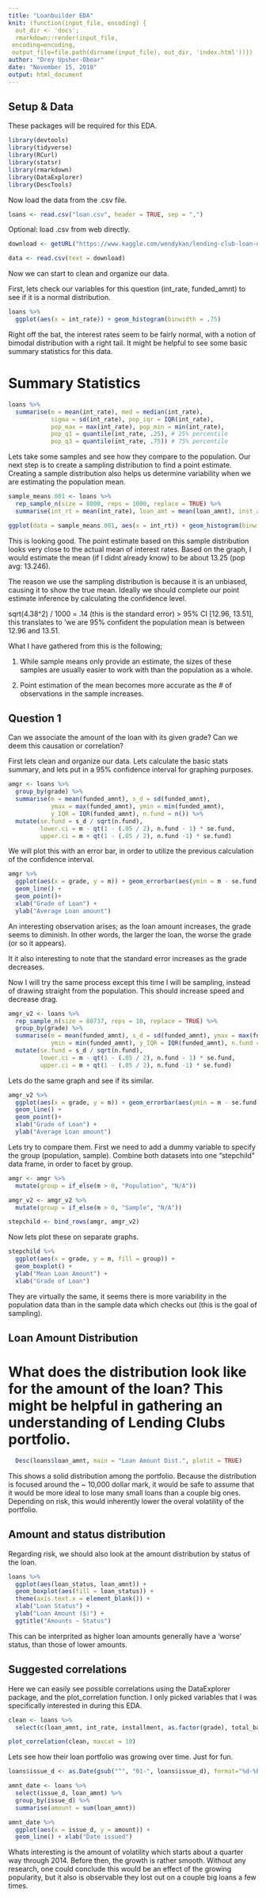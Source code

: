 ```yaml
---
title: "Loanbuilder EDA"
knit: (function(input_file, encoding) {
  out_dir <- 'docs';
  rmarkdown::render(input_file,
 encoding=encoding,
 output_file=file.path(dirname(input_file), out_dir, 'index.html'))})
author: "Drey Upsher-Obear"
date: "November 15, 2018"
output: html_document
---
```


## Setup & Data 

These packages will be required for this EDA. 

```r
library(devtools)
library(tidyverse)
library(RCurl)
library(statsr)
library(rmarkdown)
library(DataExplorer)
library(DescTools)
```

Now load the data from the .csv file. 

```r
loans <- read.csv("loan.csv", header = TRUE, sep = ",")
```

Optional: load .csv from web directly. 

```r
download <- getURL("https://www.kaggle.com/wendykan/lending-club-loan-data")

data <- read.csv(text = download)
```


Now we can start to clean and organize our data. 

First, lets check our variables for this question (int_rate, funded_amnt) to see if it is a normal distribution. 
```r
loans %>%
  ggplot(aes(x = int_rate)) + geom_histogram(binwidth = .75)
```

Right off the bat, the interest rates seem to be fairly normal, with a notion of bimodal distribution with a right tail. It might be helpful to see some basic summary statistics for this data. 

# Summary Statistics 

```r
loans %>%
  summarise(m = mean(int_rate), med = median(int_rate),
            sigma = sd(int_rate), pop_iqr = IQR(int_rate),
            pop_max = max(int_rate), pop_min = min(int_rate),
            pop_q1 = quantile(int_rate, .25), # 25% percentile
            pop_q3 = quantile(int_rate, .75)) # 75% percentile 
```

Lets take some samples and see how they compare to the population. Our next step is to create a sampling distribution to find a point estimate. Creating a sample distribution also helps us determine variability when we are estimating the population mean.

```r
sample_means.001 <- loans %>%
  rep_sample_n(size = 8000, reps = 1000, replace = TRUE) %>%
  summarise(int_rt = mean(int_rate), loan_amt = mean(loan_amnt), inst_amt = mean(installment))

ggplot(data = sample_means.001, aes(x = int_rt)) + geom_histogram(binwidth = .01)

```

This is looking good. The point estimate based on this sample distribution looks very close to the actual mean of interest rates. Based on the graph, I would estimate the mean (if I didnt already know) to be about 13.25 (pop avg: 13.246). 

The reason we use the sampling distribution is because it is an unbiased, causing it to show the true mean. Ideally we should complete our point estimate inference by calculating the confidence level. 

sqrt(4.38^2) / 1000 = .14 (this is the standard error) >
95% CI [12.96, 13.51], this translates to 'we are 95% confident the population mean is between 12.96 and 13.51. 

What I have gathered from this is the following;

1. While sample means only provide an estimate, the sizes of these samples are usually easier to work with than the population as a whole.

2. Point estimation of the mean becomes more accurate as the # of observations in the sample increases.


## Question 1

Can we associate the amount of the loan with its given grade? Can we deem this causation or correlation? 

First lets clean and organize our data. Lets calculate the basic stats summary, and lets put in a 95% confidence interval for graphing purposes. 

```r
amgr <- loans %>%
  group_by(grade) %>%
  summarise(m = mean(funded_amnt), s_d = sd(funded_amnt),
            ymax = max(funded_amnt), ymin = min(funded_amnt),
            y_IQR = IQR(funded_amnt), n.fund = n()) %>%
  mutate(se.fund = s_d / sqrt(n.fund),
         lower.ci = m - qt(1 - (.05 / 2), n.fund - 1) * se.fund,
         upper.ci = m + qt(1 - (.05 / 2), n.fund -1) * se.fund)
```

We will plot this with an error bar, in order to utilize the previous calculation of the confidence interval. 

```r
amgr %>%
  ggplot(aes(x = grade, y = m)) + geom_errorbar(aes(ymin = m - se.fund, ymax = m + se.fund), width = 1) +
  geom_line() +
  geom_point()+
  xlab("Grade of Loan") +
  ylab("Average Loan amount")
```

An interesting observation arises; as the loan amount increases, the grade seems to diminish. In other words, the larger the loan, the worse the grade (or so it appears). 

It it also interesting to note that the standard error increases as the grade decreases. 

Now I will try the same process except this time I will be sampling, instead of drawing straight from the population. This should increase speed and decrease drag. 

```r
amgr_v2 <- loans %>%
  rep_sample_n(size = 88737, reps = 10, replace = TRUE) %>%
  group_by(grade) %>%
  summarise(m = mean(funded_amnt), s_d = sd(funded_amnt), ymax = max(funded_amnt),
            ymin = min(funded_amnt), y_IQR = IQR(funded_amnt), n.fund = n()) %>%
  mutate(se.fund = s_d / sqrt(n.fund),
         lower.ci = m - qt(1 - (.05 / 2), n.fund - 1) * se.fund,
         upper.ci = m + qt(1 - (.05 / 2), n.fund -1) * se.fund) 
```

Lets do the same graph and see if its similar. 

```r
amgr_v2 %>%
  ggplot(aes(x = grade, y = m)) + geom_errorbar(aes(ymin = m - se.fund, ymax = m + se.fund), width = 1) +
  geom_line() +
  geom_point()+
  xlab("Grade of Loan") +
  ylab("Average Loan amount")
```

Lets try to compare them. First we need to add a dummy variable to specify the group (population, sample). Combine both datasets into one "stepchild" data frame, in order to facet by group. 

```r
amgr <- amgr %>%
  mutate(group = if_else(m > 0, "Population", "N/A"))

amgr_v2 <- amgr_v2 %>%
  mutate(group = if_else(m > 0, "Sample", "N/A"))

stepchild <- bind_rows(amgr, amgr_v2)
```

Now lets plot these on separate graphs. 

```r
stepchild %>%
  ggplot(aes(x = grade, y = m, fill = group)) +
  geom_boxplot() +
  ylab("Mean Loan Amount") +
  xlab("Grade of Loan")
```

They are virtually the same, it seems there is more variability in the population data than in the sample data which checks out (this is the goal of sampling). 

## Loan Amount Distribution

# What does the distribution look like for the amount of the loan? This might be helpful in gathering an understanding of Lending Clubs portfolio. 


```r
  Desc(loans$loan_amnt, main = "Loan Amount Dist.", plotit = TRUE)
```

This shows a solid distribution among the portfolio. Because the distribution is focused around the ~ 10,000 dollar mark, it would be safe to assume that it would be more ideal to lose many small loans than a couple big ones. Depending on risk, this would inherently lower the overal volatility of the portfolio. 

## Amount and status distribution

Regarding risk, we should also look at the amount distribution by status of the loan. 

```r
loans %>%
  ggplot(aes(loan_status, loan_amnt)) + 
  geom_boxplot(aes(fill = loan_status)) +
  theme(axis.text.x = element_blank()) +
  xlab("Loan Status") +
  ylab("Loan Amount ($)") +
  ggtitle("Amounts ~ Status")
```

This can be interprited as higher loan amounts generally have a 'worse' status, than those of lower amounts. 

## Suggested correlations

Here we can easily see possible correlations using the DataExplorer package, and the plot_correlation function. I only picked variables that I was specifically interested in during this EDA. 

```r
clean <- loans %>%
  select(c(loan_amnt, int_rate, installment, as.factor(grade), total_bal_il))

plot_correlation(clean, maxcat = 10)
```

Lets see how their loan portfolio was growing over time. Just for fun. 

```r
loans$issue_d <- as.Date(gsub("^", "01-", loans$issue_d), format="%d-%b-%Y")

amnt_date <- loans %>% 
  select(issue_d, loan_amnt) %>% 
  group_by(issue_d) %>% 
  summarise(amount = sum(loan_amnt))

amnt_date %>%
  ggplot(aes(x = issue_d, y = amount)) +
  geom_line() + xlab("Date issued")
```

Whats interesting is the amount of volatility which starts about a quarter way through 2014. Before then, the growth is rather smooth. Without any research, one could conclude this would be an effect of the growing popularity, but it also is observable they lost out on a couple big loans a few times. 



















